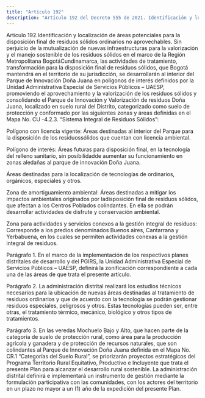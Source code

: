```yaml
---
title: "Artículo 192"
description: "Artículo 192 del Decreto 555 de 2021. Identificación y localización de áreas potenciales para la disposición final de residuos sólidos ..."
---
```


Artículo 192.Identificación y localización de áreas potenciales para la disposición final de residuos sólidos ordinarios no aprovechables. Sin perjuicio de la mutualización de nuevas infraestructuras para la valorización y el manejo sostenible de los residuos sólidos en el marco de la Región Metropolitana BogotáCundinamarca, las actividades de tratamiento, transformación para la disposición final de residuos sólidos, que
Bogotá mantendrá en el territorio de su jurisdicción, se desarrollarán al interior del Parque de Innovación Doña Juana en polígonos de interés definidos por la Unidad Administrativa Especial de Servicios Públicos – UAESP, promoviendo el aprovechamiento y la valorización de los residuos sólidos y consolidando el Parque de Innovación y Valorización de residuos Doña Juana, localizado en suelo rural del Distrito, categorizado como suelo de protección y conformado por las siguientes zonas y áreas definidas en el Mapa No. CU -4.2.3. “Sistema Integral de Residuos Sólidos”:
 
Polígono con licencia vigente: Áreas destinadas al interior del Parque para la disposición de los residuossólidos que cuentan con licencia ambiental.
 
Polígono de interés: Áreas futuras para disposición final, en la tecnología del relleno sanitario, sin posibilidadde aumentar su funcionamiento en zonas aledañas al parque de innovación Doña Juana.
 
Áreas destinadas para la localización de tecnologías de ordinarios, orgánicos, especiales y otros.
 
Zona de amortiguamiento ambiental: Áreas destinadas a mitigar los impactos ambientales originados por ladisposición final de residuos sólidos, que afectan a los Centros Poblados colindantes. En ella se podrán desarrollar actividades de disfrute y conservación ambiental.
 
Zona para actividades y servicios conexos a la gestión integral de residuos: Corresponde a los predios denominados Buenos aires, Cantarrana y Yerbabuena, en los cuales se permiten actividades conexas a la gestión integral de residuos.
 
Parágrafo 1. En el marco de la implementación de los respectivos planes distritales de desarrollo y del PGIRS, la Unidad Administrativa Especial de Servicios Públicos – UAESP, definirá la zonificación correspondiente a cada una de las áreas de que trata el presente artículo.
 
Parágrafo 2. La administración distrital realizará los estudios técnicos necesarios para la ubicación de nuevas áreas destinadas al tratamiento de residuos ordinarios y que de acuerdo con la tecnología se podrán gestionar residuos especiales, peligrosos y otros. Estas tecnologías pueden ser, entre otras, el tratamiento térmico, mecánico, biológico y otros tipos de tratamientos.
 
Parágrafo 3. En las veredas Mochuelo Bajo y Alto, que hacen parte de la categoría de suelo de protección rural, como área para la producción agrícola y ganadera y de protección de recursos naturales, que son colindantes al Parque de Innovación Doña Juana definida en el Mapa No. CR.1 “Categorías del Suelo Rural”, se priorizarán proyectos estratégicos del Programa Territorio Rural Equitativo, Productivo e Incluyente que trata el presente Plan para alcanzar el desarrollo rural sostenible. La administración distrital definirá e implementará un instrumento de gestión mediante la formulación participativa con las comunidades, con los actores del territorio en un plazo no mayor a un (1) año de la expedición del presente Plan.